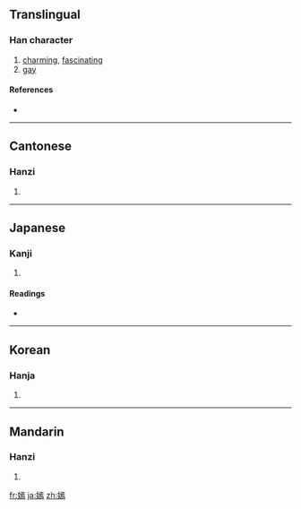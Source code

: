 ==Translingual==

===Han character===
{{Han char|rn=38|rad=女|as=11|sn=14|four=4142<sub>7</sub>|canj=女一卜火 (VMYF)}}

# [[charming]], [[fascinating]]
# [[gay]]

====References====
* {{Han ref|kx=0270.040|dkj=06659|dj=0537.300|hdz=21079.010|uh=5AE3|ud=23267|bh=B9E4|bd=47588}}

----

==Cantonese==

===Hanzi===
{{yue-hanzi|jyut=|y=yin1}}

# {{defn|Cantonese|sort=女11}}

----

==Japanese==

===Kanji===
{{ja-kanji|grade=|rs=女11}}

# {{defn|Japanese|sort=女11}}

====Readings====
* {{ja-readings|on=[[えん]] (en)|kun=}}

----

==Korean==

===Hanja===
{{ko-hanja|hangeul=언|rv=eon|mr=ŏn}}

# {{defn|Korean|sort=女11}}

----

==Mandarin==

===Hanzi===
{{cmn-hanzi|pin=[[yān]] ([[yan1]])|wg=yen<sup>1</sup>}}

# {{defn|Mandarin|sort=女11}}

[[fr:嫣]]
[[ja:嫣]]
[[zh:嫣]]